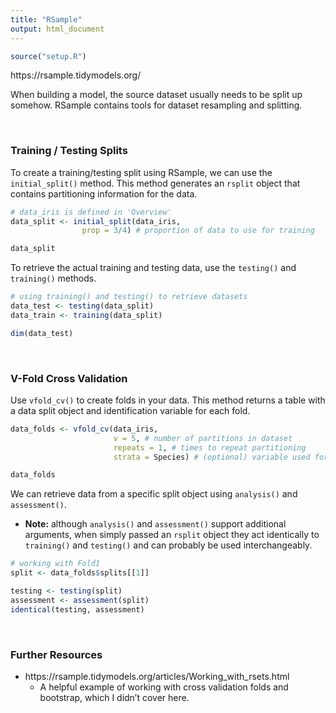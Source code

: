 ```yaml
---
title: "RSample"
output: html_document
---
```


```r
source("setup.R")
```

https://rsample.tidymodels.org/

When building a model, the source dataset usually needs to be split up somehow. RSample contains tools for dataset resampling and splitting. 

<br>

### Training / Testing Splits ###

To create a training/testing split using RSample, we can use the `initial_split()` method. This method generates an `rsplit` object that contains partitioning information for the data.  

```r
# data_iris is defined in 'Overview'
data_split <- initial_split(data_iris, 
                prop = 3/4) # proportion of data to use for training

data_split
```

To retrieve the actual training and testing data, use the `testing()` and `training()` methods. 

```r
# using training() and testing() to retrieve datasets
data_test <- testing(data_split)
data_train <- training(data_split)

dim(data_test)
```

<br>

### V-Fold Cross Validation ### 

Use `vfold_cv()` to create folds in your data. This method returns a table with a data split object and identification variable for each fold. 

```r
data_folds <- vfold_cv(data_iris, 
                       v = 5, # number of partitions in dataset 
                       repeats = 1, # times to repeat partitioning
                       strata = Species) # (optional) variable used for stratified sampling

data_folds
```

We can retrieve data from a specific split object using `analysis()` and `assessment()`.

* **Note:** although `analysis()` and `assessment()` support additional arguments, when simply passed an `rsplit` object they act identically to `training()` and `testing()` and can probably be used interchangeably. 

```r
# working with Fold1
split <- data_folds$splits[[1]]

testing <- testing(split)
assessment <- assessment(split)
identical(testing, assessment)
```

<br>

### Further Resources ###

* https://rsample.tidymodels.org/articles/Working_with_rsets.html
  *  A helpful example of working with cross validation folds and bootstrap, which I didn't cover here.